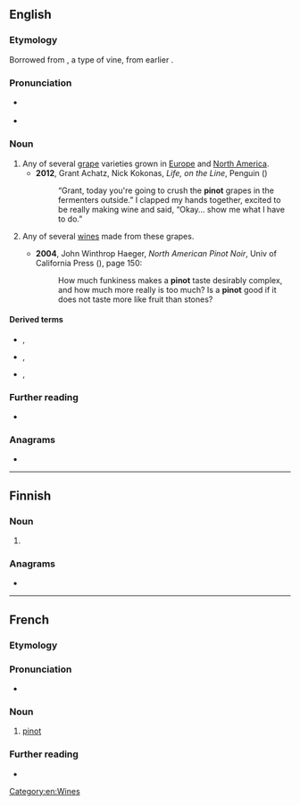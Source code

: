 {{also|Pinot}}
==English==

===Etymology===
Borrowed from {{bor|en|fr|pinot}}, a type of vine, from earlier {{m|fr|pineau}}.

===Pronunciation===
* {{a|US}} {{IPA|en|/ˈpiːnoʊ|ˈpinoʊ/}}
* {{rhymes|en|iːnəʊ}}

===Noun===
{{en-noun|~}}

# Any of several [[grape]] varieties grown in [[Europe]] and [[North America]].
#* '''2012''', Grant Achatz, Nick Kokonas, ''Life, on the Line'', Penguin ({{ISBN|9781101560730}})
#*: “Grant, today you're going to crush the '''pinot''' grapes in the fermenters outside.” I clapped my hands together, excited to be really making wine and said, “Okay… show me what I have to do.”
# {{lb|en|by extension}} Any of several [[wine]]s made from these grapes.
#* '''2004''', John Winthrop Haeger, ''North American Pinot Noir'', Univ of California Press ({{ISBN|9780520930940}}), page 150:
#*: How much funkiness makes a '''pinot''' taste desirably complex, and how much more really is too much? Is a '''pinot''' good if it does not taste more like fruit than stones?

====Derived terms====
* {{l|en|pinot blanc}}, {{l|en|pinot bianco}}
* {{l|en|pinot gris}}, {{l|en|pinot grigio}}
* {{l|en|pinot noir}}, {{l|en|pinot nero}}

===Further reading===
* {{pedia|pinot (grape)}}

===Anagrams===
* {{anagrams|en|a=inopt|Pinto|Point|opt in|opt-in|pinto|piton|point|potin}}

[[Category:en:Wines]]

----

==Finnish==

===Noun===
{{head|fi|noun form}}

# {{fi-form of|pino|case=nominative|pl=plural}}

===Anagrams===
* {{anagrams|fi|a=inopt|ponit|potin|topin}}

----

==French==

===Etymology===
{{af|fr|pin|-ot}}

===Pronunciation===
* {{fr-IPA}}

===Noun===
{{fr-noun|m}}

# [[#English|pinot]]

===Further reading===
* {{R:TLFi}}